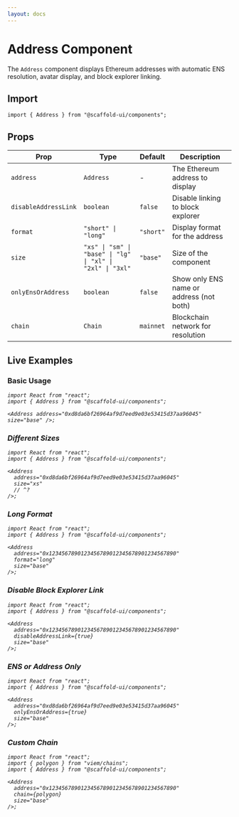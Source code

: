 ```yaml
---
layout: docs
---
```



# Address Component

The `Address` component displays Ethereum addresses with automatic ENS resolution, avatar display, and block explorer linking.

## Import

```tsx
import { Address } from "@scaffold-ui/components";
```

## Props

| Prop                 | Type                                                       | Default   | Description                              |
| -------------------- | ---------------------------------------------------------- | --------- | ---------------------------------------- |
| `address`            | `Address`                                                  | -         | The Ethereum address to display          |
| `disableAddressLink` | `boolean`                                                  | `false`   | Disable linking to block explorer        |
| `format`             | `"short" \| "long"`                                        | `"short"` | Display format for the address           |
| `size`               | `"xs" \| "sm" \| "base" \| "lg" \| "xl" \| "2xl" \| "3xl"` | `"base"`  | Size of the component                    |
| `onlyEnsOrAddress`   | `boolean`                                                  | `false`   | Show only ENS name or address (not both) |
| `chain`              | `Chain`                                                    | `mainnet` | Blockchain network for resolution        |

## Live Examples

### Basic Usage

<DocsProvider>
  <Address address="0xd8da6bf26964af9d7eed9e03e53415d37aa96045" />
</DocsProvider>

```tsx twoslash
import React from "react";
import { Address } from "@scaffold-ui/components";

<Address address="0xd8da6bf26964af9d7eed9e03e53415d37aa96045" size="base" />;
```

### Different Sizes

<DocsProvider>
  <Address address="0xd8da6bf26964af9d7eed9e03e53415d37aa96045" size="xs" />
  <Address address="0xd8da6bf26964af9d7eed9e03e53415d37aa96045" size="sm" />
  <Address address="0xd8da6bf26964af9d7eed9e03e53415d37aa96045" size="base" />
  <Address address="0xd8da6bf26964af9d7eed9e03e53415d37aa96045" size="lg" />
  <Address address="0xd8da6bf26964af9d7eed9e03e53415d37aa96045" size="xl" />
</DocsProvider>

```tsx twoslash
import React from "react";
import { Address } from "@scaffold-ui/components";

<Address
  address="0xd8da6bf26964af9d7eed9e03e53415d37aa96045"
  size="xs"
  // ^?
/>;
```

### Long Format

<DocsProvider>
  <Address
    address="0xd8da6bf26964af9d7eed9e03e53415d37aa96045"
    format="long"
    size="base"
  />
</DocsProvider>

```tsx twoslash
import React from "react";
import { Address } from "@scaffold-ui/components";

<Address
  address="0x1234567890123456789012345678901234567890"
  format="long"
  size="base"
/>;
```

### Disable Block Explorer Link

<DocsProvider>
  <Address
    address="0xd8da6bf26964af9d7eed9e03e53415d37aa96045"
    disableAddressLink={true}
    size="base"
  />
</DocsProvider>

```tsx twoslash
import React from "react";
import { Address } from "@scaffold-ui/components";

<Address
  address="0x1234567890123456789012345678901234567890"
  disableAddressLink={true}
  size="base"
/>;
```

### ENS or Address Only

<DocsProvider>
  <Address
    address="0xd8da6bf26964af9d7eed9e03e53415d37aa96045"
    onlyEnsOrAddress={true}
    size="base"
  />
</DocsProvider>

```tsx twoslash
import React from "react";
import { Address } from "@scaffold-ui/components";

<Address
  address="0xd8da6bf26964af9d7eed9e03e53415d37aa96045"
  onlyEnsOrAddress={true}
  size="base"
/>;
```

### Custom Chain

```tsx twoslash
import React from "react";
import { polygon } from "viem/chains";
import { Address } from "@scaffold-ui/components";

<Address
  address="0x1234567890123456789012345678901234567890"
  chain={polygon}
  size="base"
/>;
```
